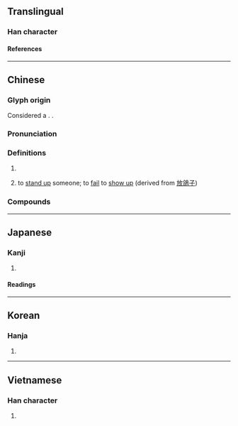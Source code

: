 {{character info}}
==Translingual==

===Han character===
{{Han char|rn=30|rad=口|as=05|sn=8|four=64060|canj=RJR|ids=⿰口古}}

====References====
{{Han ref|kx=0185.211|dkj=03522|dj=0405.140|hdz=10598.060|uh=5495}}

----

==Chinese==
{{zh-forms}}

===Glyph origin===
Considered a {{zh-l|後起字}}. {{Han compound|口|古|ls=psc|c1=s|c2=p|t1=mouth|tr2=gǔ}}.

===Pronunciation===
{{zh-pron
|m=gū
|c=gu1
|h=pfs=
|md=
|mn=ml:ko͘
|w=
|mc=y
|oc=y
|cat=n
}}

===Definitions===
{{zh-hanzi}}

# {{n-g|An onomatopoeia.}}
# {{lb|zh|colloquial}} to [[stand up]] someone; to [[fail]] to [[show up]] (derived from [[放鴿子]])

===Compounds===
{{zh-der|咕啉|嘰哩咕嚕|咕咕|冒兒咕冬|叨咕|嘀咕|咕嚕|咕咚咕咚|咕隆|嘰嘰咕咕|嘰咕|咕噥|咕容|咕嚷|唧咕|咕嘟|咕咕唧唧|咕唧|咕咾肉|咕咚|咕咕丟|咕叨|唧唧咕咕|嘀嘀咕咕|磨咕|毛咕|醉貌咕咚|黑咕籠咚}}

----

==Japanese==

===Kanji===
{{ja-kanji|rs=口05}}

# {{rfdef|ja|sort=口05}}

====Readings====
{{ja-readings|goon=[[こ]] (ko)|kanon=[[こ]] (ko)|kun=[[ぶつぶついう]] (butsubutsuiu)}}

----

==Korean==

===Hanja===
{{ko-hanja|hangeul=고|rv=go|mr=ko}}

# {{rfdef|ko|sort=口05}}

----

==Vietnamese==

===Han character===
{{vi-hantu|[[cô]], [[cổ]]|rs=口05}}

# {{rfdef|vi|sort=口05}}